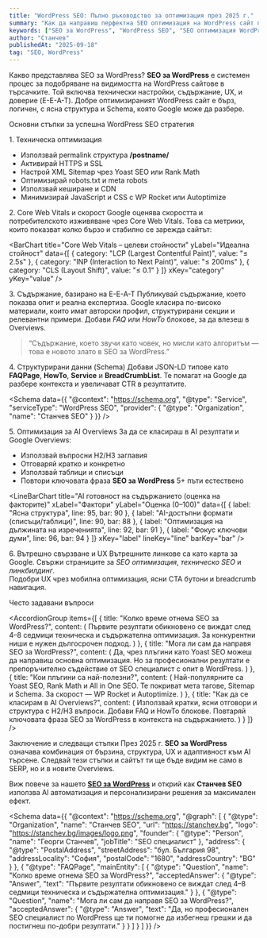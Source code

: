 ```yaml
---
title: "WordPress SEO: Пълно ръководство за оптимизация през 2025 г."
summary: "Как да направиш перфектна SEO оптимизация на WordPress сайт през 2025 г. – технически настройки, Core Web Vitals, Schema и AI стратегии."
keywords: ["SEO за WordPress", "WordPress SEO", "SEO оптимизация WordPress", "WordPress скорост", "Schema WordPress", "Core Web Vitals", "SEO специалист WordPress", "SEO услуги WordPress", "WordPress SEO 2025"]
author: "Станчев"
publishedAt: "2025-09-18"
tag: "SEO, WordPress"
---
```


<Feedback
  title="Резюме"
  description="WordPress SEO през 2025 г. изисква повече от просто плъгин. Необходимо е техническо съвършенство, бързина, AI разпознаваемо съдържание и ясна структура. Тук ще научиш как да постигнеш всичко това."
/>

<HeadingNav title="WordPress SEO 2025" subtitle="Ръководство за цялостна оптимизация" />

<Line />

<Heading as="h2" id="wordpress-seo-definition">Какво представлява SEO за WordPress?</Heading>
<Text>
  <strong>SEO за WordPress</strong> е системен процес за подобряване на видимостта на WordPress сайтове в търсачките. 
  Той включва технически настройки, съдържание, UX, и доверие (E-E-A-T). 
  Добре оптимизираният WordPress сайт е бърз, логичен, с ясна структура и Schema, която Google може да разбере.
</Text>

<Heading as="h2" id="technical-seo">Основни стъпки за успешна WordPress SEO стратегия</Heading>

<Heading as="h3" id="technical">1. Техническа оптимизация</Heading>
<Text>
  - Използвай permalink структура <strong>/postname/</strong>  
  - Активирай HTTPS и SSL  
  - Настрой XML Sitemap чрез Yoast SEO или Rank Math  
  - Оптимизирай robots.txt и meta robots  
  - Използвай кеширане и CDN  
  - Минимизирай JavaScript и CSS с WP Rocket или Autoptimize
</Text>

<Heading as="h3" id="core-web-vitals">2. Core Web Vitals и скорост</Heading>
<Text>
  Google оценява скоростта и потребителското изживяване чрез Core Web Vitals. 
  Това са метрики, които показват колко бързо и стабилно се зарежда сайтът:
</Text>

<BarChart
  title="Core Web Vitals – целеви стойности"
  yLabel="Идеална стойност"
  data={[
    { category: "LCP (Largest Contentful Paint)", value: "≤ 2.5s" },
    { category: "INP (Interaction to Next Paint)", value: "≤ 200ms" },
    { category: "CLS (Layout Shift)", value: "≤ 0.1" }
  ]}
  xKey="category"
  yKey="value"
/>

<Feedback
  title="Съвет"
  description="Оптимизирай изображенията във WebP формат, активирай lazy loading и премести тежките скриптове в края на страницата."
/>

<Heading as="h3" id="content-eeat">3. Съдържание, базирано на E-E-A-T</Heading>
<Text>
  Публикувай съдържание, което показва опит и реална експертиза. 
  Google класира по-високо материали, които имат авторски профил, структурирани секции и релевантни примери. 
  Добави <em>FAQ</em> или <em>HowTo</em> блокове, за да влезеш в Overviews.
</Text>

<BlockQuote>
  “Съдържание, което звучи като човек, но мисли като алгоритъм — това е новото злато в SEO за WordPress.”
</BlockQuote>

<Heading as="h3" id="schema">4. Структурирани данни (Schema)</Heading>
<Text>
  Добави JSON-LD типове като <strong>FAQPage</strong>, <strong>HowTo</strong>, <strong>Service</strong> и <strong>BreadCrumbList</strong>. 
  Те помагат на Google да разбере контекста и увеличават CTR в резултатите.
</Text>

<Schema
  data={{
    "@context": "https://schema.org",
    "@type": "Service",
    "serviceType": "WordPress SEO",
    "provider": { "@type": "Organization", "name": "Станчев SEO" }
  }}
/>

<Heading as="h3" id="ai-overviews">5. Оптимизация за AI Overviews</Heading>
<Text>
  За да се класираш в AI резултати и Google Overviews:
</Text>
<Text>
  - Използвай въпросни H2/H3 заглавия  
  - Отговаряй кратко и конкретно  
  - Използвай таблици и списъци  
  - Повтори ключовата фраза <strong>SEO за WordPress</strong> 5+ пъти естествено
</Text>

<LineBarChart
  title="AI готовност на съдържанието (оценка на факторите)"
  xLabel="Фактори"
  yLabel="Оценка (0–100)"
  data={[
    { label: "Ясна структура", line: 95, bar: 90 },
    { label: "AI-достъпни формати (списъци/таблици)", line: 90, bar: 88 },
    { label: "Оптимизация на дължината на изреченията", line: 92, bar: 91 },
    { label: "Фокус ключови думи", line: 96, bar: 94 }
  ]}
  xKey="label"
  lineKey="line"
  barKey="bar"
/>

<Heading as="h3" id="internal-links">6. Вътрешно свързване и UX</Heading>
<Text>
  Вътрешните линкове са като карта за Google. Свържи страниците за <em>SEO оптимизация</em>, <em>техническо SEO</em> и <em>линкбилдинг</em>.  
  Подобри UX чрез мобилна оптимизация, ясни CTA бутони и breadcrumb навигация.
</Text>

<Feedback
  title="Полезно"
  description="Сайтът, който е структуриран добре за потребителите, винаги ще бъде структуриран добре и за Google."
/>

<Line />

<Heading as="h4" id="faq">Често задавани въпроси</Heading>

<AccordionGroup
  items={[
    {
      title: "Колко време отнема SEO за WordPress?",
      content: (
        <Text onBackground="neutral-weak">
          Първите резултати обикновено се виждат след 4–8 седмици техническа и съдържателна оптимизация. 
          За конкурентни ниши е нужен дългосрочен подход.
        </Text>
      )
    },
    {
      title: "Мога ли сам да направя SEO за WordPress?",
      content: (
        <Text onBackground="neutral-weak">
          Да, чрез плъгини като Yoast SEO можеш да направиш основна оптимизация. 
          Но за професионални резултати е препоръчително съдействие от SEO специалист с опит в WordPress.
        </Text>
      )
    },
    {
      title: "Кои плъгини са най-полезни?",
      content: (
        <Text onBackground="neutral-weak">
          Най-популярните са Yoast SEO, Rank Math и All in One SEO. 
          Те покриват мета тагове, Sitemap и Schema. 
          За скорост — WP Rocket и Autoptimize.
        </Text>
      )
    },
    {
      title: "Как да се класирам в AI Overviews?",
      content: (
        <Text onBackground="neutral-weak">
          Използвай кратки, ясни отговори и структура с H2/H3 въпроси. 
          Добави FAQ и HowTo блокове. 
          Повтаряй ключовата фраза SEO за WordPress в контекста на съдържанието.
        </Text>
      )
    }
  ]}
/>

<Line />

<Heading as="h3" id="cta">Заключение и следващи стъпки</Heading>
<Text>
  През 2025 г. <strong>SEO за WordPress</strong> означава комбинация от бързина, структура, UX и адаптивност към AI търсене. 
  Следвай тези стъпки и сайтът ти ще бъде видим не само в SERP, но и в новите Overviews.
</Text>

<Text>
  Виж повече за нашето <a href="https://stanchev.bg/seo-uslugi/wordpress-seo" target="_blank"><strong>SEO за WordPress</strong></a> 
  и открий как <strong>Станчев SEO</strong> използва AI автоматизация и персонализирани решения за максимален ефект.
</Text>

<Feedback
  title="Готов ли си да направиш своя WordPress сайт №1 в Google?"
  description="Оптимизирай сайта си с професионален подход, фокусиран върху AI, скорост и съдържание. Свържи се със Станчев SEO и изведи бизнеса си над конкуренцията."
/>

<Schema
  data={{
    "@context": "https://schema.org",
    "@graph": [
      {
        "@type": "Organization",
        "name": "Станчев SEO",
        "url": "https://stanchev.bg",
        "logo": "https://stanchev.bg/images/logo.png",
        "founder": {
          "@type": "Person",
          "name": "Георги Станчев",
          "jobTitle": "SEO специалист"
        },
        "address": {
          "@type": "PostalAddress",
          "streetAddress": "бул. България 98",
          "addressLocality": "София",
          "postalCode": "1680",
          "addressCountry": "BG"
        }
      },
      {
        "@type": "FAQPage",
        "mainEntity": [
          {
            "@type": "Question",
            "name": "Колко време отнема SEO за WordPress?",
            "acceptedAnswer": {
              "@type": "Answer",
              "text": "Първите резултати обикновено се виждат след 4–8 седмици техническа и съдържателна оптимизация."
            }
          },
          {
            "@type": "Question",
            "name": "Мога ли сам да направя SEO за WordPress?",
            "acceptedAnswer": {
              "@type": "Answer",
              "text": "Да, но професионален SEO специалист по WordPress ще ти помогне да избегнеш грешки и да постигнеш по-добри резултати."
            }
          }
        ]
      }
    ]
  }}
/>
